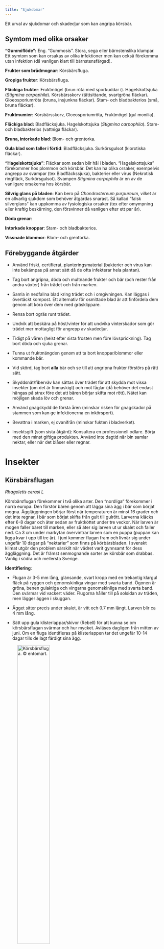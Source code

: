 ```yaml
---
title: "Sjukdomar"
---
```


Ett urval av sjukdomar och skadedjur som kan angripa körsbär.

<!-- [Se Plantwise för bilder mm](https://plantwiseplusknowledgebank.org/doi/full/10.1079/pwkb.species.45010) -->

<!-- https://stud.epsilon.slu.se/7647/1/toft_l_150223.pdf -->

<!-- http://www.kunskapskokboken.se/4.19201/varufakta/skador-pa-frukttrad/ -->

<!-- https://www.slu.se/globalassets/ew/org/centrb/pom/nationella-genbanken/frukttradens-sjukdomar.pdf -->

<!-- Skadegörare som angriper samtliga fruktslag -->
<!--   Svampsjukdomar  5 -->
<!--     Fruktmögel (gul monilia)  5 -->
<!--     Blom- och grentorka (grå monilia) . 6 -->

<!-- Körsbär: -->
<!-- Svampsjukdomar  23 -->
<!--   Bladfläcksjuka  23 -->
<!--   Hagelskottsjuka . 24 -->
<!--   Körsbärsskorv . 25 -->
<!--   Gloeosporiurnröta . 26 -->
<!-- Bakteriesjukdomar  27 -->
<!--   Stam- och bladbakterios . 27 -->
<!-- Virussjukdomar . 28 -->
<!--   Nekrotisk ringfläck . 28 -->
<!--   Surkörsgulsot  28 -->


## Symtom med olika orsaker

**"Gummiflöde":** Eng. "Gummosis". Stora, sega eller bärnstenslika klumpar. Ett symtom som kan orsakas av olika infektioner men kan också förekomma utan infektion (då vanligen klart till bärnstensfärgad).

**Frukter som brådmognar**: Körsbärsfluga.

**Gropiga frukter**: Körsbärsfluga.

**Fläckiga frukter**: Fruktmögel (brun röta med sporkuddar i). Hagelskottsjuka (_Stigmina carpophila_). Körsbärsskorv (tättsittande, svartgröna fläckar). Gloeosporiumröta (bruna, insjunkna fläckar). Stam- och bladbakterios (små, bruna fläckar).

**Fruktmumier**: Körsbärsskorv, Gloeosporiumröta, Fruktmögel (gul monilia).

**Fläckiga blad:** Bladfläcksjuka. Hagelskottsjuka (_Stigmina carpophila_). Stam- och bladbakterios (vattniga fläckar).

**Bruna, intorkade blad**: Blom- och grentorka.

**Gula blad som faller i förtid**: Bladfläcksjuka. Surkörsgulsot (klorotiska fläckar).

**"Hagelskottsjuka"**: Fläckar som sedan blir hål i bladen. "Hagelskottsjuka" förekommer hos plommon och körsbär. Det kan ha olika orsaker, exempelvis angrepp av svampar (tex Bladfläckssjuka), bakterier eller virus (Nekrotisk ringfläck, Surkörsgulsot). Svampen _Stigmina carpophila_ är en av de vanligare orsakerna hos körsbär. 

**Silvrig glans på bladen**: Kan bero på _Chondrostereum purpureum_, vilket är en allvarlig sjukdom som behöver åtgärdas snarast. Så kallad "falsk silverglans" kan uppkomma av fysiologiska orsaker (tex efter omympning eller kraftig beskärning, den försvinner då vanligen efter ett par år).

**Döda grenar**:

**Intorkade knoppar**: Stam- och bladbakterios.

**Vissnade blommor**: Blom- och grentorka. 

## Förebyggande åtgärder

- Använd friskt, certifierat, planteringsmaterial (bakterier och virus kan inte bekämpas på annat sätt då de ofta infekterar hela plantan).

- Tag bort angripna, döda och multnande frukter och bär (och rester från andra växter) från trädet och från marken.

- Samla in nedfallna blad kring trädet och i omgivningen. Kan läggas i övertäckt kompost. Ett alternativ för osmittade blad är att finfördela dem genom att köra över dem med gräsklippare.<!-- Ge nom att sönderdela bladen kan man öka nedbrytningshastigheten ytterligare. Ett sätt är att blåsa eller räfsa ut bladen i gräsbanan och köra med gräsklippar -->

- Rensa bort ogräs runt trädet.

- Undvik att beskära på höst/vinter för att undvika vinterskador som gör trädet mer mottagligt för angrepp av skadedjur.

- Tidigt på våren (helst efter sista frosten men före lövsprickning). Tag bort döda och sjuka grenar. <!-- Beskärning är också ett viktig led när det gäller att minska smittrycket. Många svam par övervintrar i grenverket och i gamla kvarsittande frukter. I samband med beskärningen bör man därför också ta sjukdomarna i beaktande. -->

- Tunna ut fruktmängden genom att ta bort knoppar/blommor eller kommande bär.

- Vid skörd, tag bort **alla** bär och se till att angripna frukter förstörs på rätt sätt.

<!-- Let red cherries ripen on the tree until dark in color. The ripening process is stopped once fruit is picked. For this reason, it is important to be diligent with picking to avoid fruit decomposition & pests. -->

- Skyddsnät/fiberväv kan sättas över trädet <!-- direkt efter blomning  -->för att skydda mot vissa insekter (om det är finmaskigt) och mot fåglar (då behöver det endast hängas på strax före det att bären börjar skifta mot rött). Nätet kan möjligen skada löv och grenar. <!-- Specialgjorda nät mot drosophila? -->

<!-- Netting Tree: Place netting around the tree each year to reduce the risk of pests, disease, & damage from birds.  Specially made small mesh nets for drosophila are recommended (Kootenay Covers). -->

- Använd gnagskydd de första åren (minskar risken för gnagskador på stammen som kan ge infektionerna en inkörsport).

- Bevattna i marken, ej ovanifrån (minskar fukten i bladverket).

- Insektsgift (som sista åtgärd): Konsultera en professionell odlare. Börja med den minst giftiga produkten. Använd inte dagtid när bin samlar nektar, eller när det blåser eller regnar. 


<!-- Förebyggande åtgärder mot svampsjukdomar Det är främst tre faktorer som avgör hur svåra svampangreppen blir i en odling. Det är väderleksförhållandena, sorternas mottaglighet och smittrycket i odlingen. Ju fuktigare väderlek, ju fler mottagliga sorter och ju mer smitta i form av gamla växtrester som finns i odlingen, desto svårare blir angreppen. Det gäller alltså att motverka dessa tre faktorer. -->

# Insekter

## Körsbärsflugan

_Rhagoletis cerasi L_

Körsbärsflugan förekommer i två olika arter. Den "nordliga" förekommer i norra europa. Den förstör bären genom att lägga sina ägg i bär som börjat mogna. Äggläggningen börjar först när temperaturen är minst 16 grader och det inte regnar, i bär som börjat skifta från gult till gulrött. Larverna kläcks efter 6-8 dagar och äter sedan av fruktköttet under tre veckor. När larven är mogen faller bäret till marken, eller så äter sig larven ut ur skalet och faller ned. Ca 3 cm under markytan övervintrar larven som en puppa (puppan kan ligga kvar i upp till tre år). I juni kommer flugan fram och livnär sig under ungefär 10 dagar på "nektarier" som finns på körbärsbladen. I svenskt klimat utgör den problem särskilt när vädret varit gynnsamt för dess äggläggning. Det är främst senmognande sorter av körsbär som drabbas. Vanlig i södra och mellersta Sverige. 

**Identifiering**:

- Flugan är 3-5 mm lång, glänsande, svart kropp med en trekantig klargul fläck på ryggen och genomskinliga vingar med svarta band. Ögonen är gröna, benen gulaktiga och vingarna genomskinliga med svarta band. Den svärmar vid vackert väder. Flugorna håller till på solsidan av träden, men lägger äggen i skuggan.

- Ägget sitter precis under skalet, är vitt och 0.7 mm långt. Larven blir ca 4 mm lång.

- Sätt upp gula klisterlappar/skivor (Rebell) för att kunna se om körsbärsflugan svärmar och hur mycket. Avläses dagligen från mitten av juni. Om en fluga identifieras på klisterlappen tar det ungefär 10-14 dagar tills de lagt färdigt sina ägg.

<!-- På marknaden förekommer klisterfållor med en feromonkapsel av odefinierat innehåll. Denna klisterfålla är inte mer attraktiv får körsbärsflugor än vanliga gula klisterskivor av samma slag som används för morotsflugan. Prisskillnaden är däremot avsevärd. -->

::: {layout-ncol=2}

![Körsbärsfluga. © entomart.](../../dropbox/images/plants/rhagoletis_cerasi.jpg){width=50%}

![Körsbärsfluga. Foto: Bauer Karl.](../../dropbox/images/plants/rhagoletis_cerasi2.jpg){width=50%}

:::

![Körsbärsflugans larv](../../dropbox/images/plants/rhagoletis_cerasi_larvae.jpg){width=50%}


**Skadebild**:

- Insjunkna och något missfärgade mörka fläckar på frukten (där larven ätit).

- Angripna bär brådmognar.

**Åtgärder**:

- Förebygg genom att sätta insektsnät/fiberväv över trädet innan äggläggningen börjar (dvs innan bären börjar skifta mot rött). Hindrar äggläggning. Maskornas storlek är viktig. Kan även ha effekt om den sätts över när den första flugans upptäckts.

- Marktäckning med plast hindrar larverna att ta sig ned i jorden och flugorna att flyga upp i trädkronorna. Det krävs att all mark under träden täcks. 

- Alla körsbär plockas av trädet så snart man konstaterat ett angrepp av körsbärsfluga. Det görs för att förhindra att larverna kryper ner i marken och förpuppar sig och överlever till kommande år. Angripna bär bör föras bort.

- Större delan av skörden kan bli förstörd av körsbärsflugan vid ett angrepp om man inte gör en besprutning med insektsgift. Insektsgift är mest effektivt vid temperatur > 16 grader och färgen på bären skiftar från gult till gulrött.

<!-- Körsbärsflugan är lätt att känna igen på de randiga vingarna och gula nackskölden. Den uppehåller sig gärna i körsbärsträden soliga och varma dagar. -->

<!-- Kulturåtgärder Tidiga sorter är mindre utsatta får angrepp än se- na och även om de angrips hinner inte larverna utveckla sig innan bären är skördemogna.  . -->

<!--  Kemisk bekämpning Enligt norska rekommendationer och svenska för- sök på SLU, Ränna försöksstation 1996-1997, är detmesteffektivt att utföra en kemisk bekämpning vid kartens fårgomslag från gult till gul-rött, om det finns körsbärsflugor på klisterskivorna och temperaturen är över 16°C. Då är 0,015 promille aktiv substans av dimetoat effektivt. Dimetoat är får närvarande inte registrerat får användning mot körsbärsflugan. Till säsongen 1999 väntas be- slut om ev. nyregistrering av Roxion 40 EC, med dimetoat som aktiv substans, mot körsbärsflugan.  Andra registrerade insektsmedel har inte lika god effekt. -->

<!-- https://pub.epsilon.slu.se/18095/1/Svensson_B_201105.pdf -->

<!-- Identification: There is no visible indication of this pest until -->
<!-- maggots are nearly mature & exit holes appear. This pest is -->
<!-- annual & active during the summer. Once out of the fruit, they -->
<!-- fall to the soil to burrow & overwinter. -->
<!-- Management: Consider netting the tree with specially designed -->
<!-- “Kootenay Covers” before indication of fruit fly presence. -->
<!-- Remove all fruit before larvae emerge & destroy all fruit left on -->
<!-- the tree after harvest. -->

<!-- att användningen av mikroorganismer, t ex svampar, som biologisk bekämpning kan vara ett sätt att bekämpa körsbärsflugan -->
<!-- (Daniel & Wyss 2009). I deras försök visade sig att körsbärsflugan är mycket mottaglig för svamparna Beauveria bassiana och Isaria fumosorosea som i försök orsakade hög dödlighet hos körsbärsflugan och signifikant minskade antalet lagda ägg.  Daniel & Wyss (2009) skriver att försök med svampar som mycoinsekticider som applicerats på plantor visade goda resultat och att svampen B. bassiana ATCC 74040 har blivit registrerad i Italien och Schweiz som bekämpning mot körsbärsflugan.  Försök där de testar att skydda odlingen med nät mot körsbärsflugan har gjorts. tt möjligt sätt att kontrollera körsbärsflugan är genom betes-spray, som till största delen består av socker och proteiner (Köppler et al 2008). Man blandar insekticiden med betet, vilket gör att flugorna äter insekticiden, och desto mer de äter, desto större blir effekten av insekticiden, vilket i sin tur betyder att man inte behöver spruta ut så mycket gift i odlingen. Försöket författarna har gjort visar positiva resultat, men de skriver att mycket återstår att göra, exempelvis få sprayen motståndskraftig mot regn och ta fram den optimala blandningen. -->


<!-- ### Drosophila? -->

<!--     Spotted wing drosophila -->
<!--     A serious problem in cherries can be spotted wing drosophila, an invasive fruit fly that only appeared in the US in 2009. If you are finding small stings on the fruit, and when broken open the fruit contains a small white larvae, that is the larvae of the SWD. Some steps to control this pest: -->
<!--         Clean up all fallen fruit as it drops. Remove cherries from the tree if appears to be infested; -->
<!--         Monitor for SWD with vinegar traps. Learn to identify the flies (other fruit flies will also be attracted to the traps); -->
<!--         Spray the trees with kaolin clay (Surround) before the fruit starts to change color to hide the fruit from the flies or; -->
<!--         Spray the trees with a peracetic acid fungicide (ZeoTol, BioSafe Disease Control, Oxidate) as the fruit starts to change color. This removes the yeast film on the surface of the fruit and hides it from the flies. -->
<!--         Spray with a product containing Spinosad to kill the flies. There is about a 5-7 day residual action. Do not use spinosad more than 3 times per year to prevent the flies from becoming resistant. -->

## Körsbärsbladlus

_Myzus cerasi_

Endast den svarta bladlusen (Eng. Aphid) angriper körsbär.

**Identifiering**:

- Årsskotten angrips.

- Bladen skrynklas, böjs nedåt och kan falla av.

- Både nymfer och vuxna bladlöss av denna sort är mörkbruna eller svarta.

<!-- Körsbärsbladlusen, Myzus cerasi, är en skadegörare som går på körsbär i norra Europa (Webster & Looney 1996). Det är en svart bladlus som angriper trädens årsskott och bladen på angripna grenar blir böjda neråt och faller vid ett allvarligt ingrepp av (Pettersson & Åkesson 2011). -->

<!-- Bekämpningar av körsbärsbladlusen görs tidigt på våren (Pettersson & Åkesson 2011). -->

<!-- = Aphider -->

<!-- aphids. Avoid pesticide use at it often kills beneficial insects -->
<!-- like ladybugs that are important in aphid control. -->


<!-- https://www.wexthuset.com/fakta-och-rad/om-odling-och-skotsel-av-tradgard-och-vaxter/fakta-tips-om-ohyra-och-skadegorare-pa-vaxter/bek%C3%A4mpa-bladloss-i-tradgarden -->

![Körsbärsbladlus, _Myzus cerasi_](../../dropbox/images/plants/myzus_cerasi.jpg)

**Åtgärder**:

- Undersök bladen för bladlus efter lövsprickningen.

- Undvik att gödsla med för mycket kväve, det lockar till sig bladlössen.

- Nyckelpigor äter bladlöss.

<!-- Check for curled leaves & honeydew. -->

# Svampar

Den vanligaste orsaken till sjukdom hos fruktträd är svampangrepp.

## Fruktmögel (gul monilia) 

_Monilia fructigena_

Även kallad "Fruktmumie". Eng "Cherry brown rot" (som innefattar flera _Monilia_-varianter).

Kan även drabba andra fruktslag. Sprids med regn, vind, och insekter. Drabbar frukterna. Kan även växa in i fruktsporrarna. Övervintrar (som mycel) i fruksporrar, intorkade frukter, och fallen frukt. Sprids med vinden vid varm, torr väderlek.

**Identifiering**

- Frukterna: Brun röta med gulaktiga sporkuddar i. Oftast vid skador tex från insekter. Kan växa över på friska frukter i närheten så att det blir klasar av angripna frukter. Vid torr väderlek kan sporkuddarna utebli och frukterna endast skrumpna.

![Monilia på äpple. Av Mnolf.](../../dropbox/images/plants/monilia_apple.jpg){width=50%}

<!-- ofta ordnade i koncentriska ringar och bestående av svampens mycel och konidier (vegetativa sporer).  -->

**Åtgärder**:

- Vid beskärning avlägsnas de angripna grenarna och de mumifierade frukterna. De kan med fördel brännas. 

- Undvik sådant som främjar infektionen, såsom överdriven beskärning och kvävehaltiga gödningsmedel.

- Kartgallra i början av säsongen för att förebygga.

- Eventuellt besprutning med koppar två gånger årligen.

## Blom- och grentorka (grå monilia) 

_Monilia laxa_

Kallas även kärnfruktmögel.

Sprids med regnstänk, vind, och insekter. Infekterar först blomman och växer sedan in i blomskaftet och grenen. Särskilt hos surkörsbär kan den sprida sig över en längre del av grenarna. Övervintrar i angripna grenar och nedfallna frukter. 

<!-- Känsliga sorter av surkörsbär är 'Kelleris 16', 'Ostheimer' och 'Skuggmorell'. -->

**Identifiering**:

- Blomklasarna vissnar och blir hängande kvar.

- Skott dör, bladen blir bruna och intorkade.

Senare bildas små, grå sporkuddar på blom- och bladskaft. Hos körsbär kan svampen orsaka grendöd. Hos stenfrukt angrips frukterna, som så småningom täcks av svampens gråa sporkuddar, som är mindre än de från gul _Monilia_.  

![Monilia på äppelkvist](../../dropbox/images/plants/monilia_apple_leaf.jpg){width=50%}

**Åtgärder**:

- Skär bort de angripna grenarna en bit in på den friska veden, så snart som möjligt.

- Inspektera fruktsporrarna och tag bort de som är angripna.

- Gallra bort så att svampen inte sprider sig till friska frukter. <!-- kart Svampen förhindras då att växa över från sjuka till friska frukter. -->

## Silverglans

_Chondrostereum purpureum_, purpurskinn.

Infekterar genom färska sår efter tex frostskador, beskärning eller avbrutna grenar. Sporerna sprids med vinden och kanske via rotkontakt. Många olika lövträd kan drabbas. Kan också leva i virke. Spridning av sporer sker hela året men kräver fuktighet och sker således efter regn, när luftfuktigheten är > 90 % och temperaturen är 2-21 grader. Under de varma sommarmånaderna hämmas svampen och träden har då lättare att skydda sig genom att utsöndra rikligt med sårgummi. Om våren eller sommaren är kall och fuktig, eller om träden frostskadats, ökar risken för angrepp. Träden infekteras framför allt vår och höst.

**Identifiering**:

En silveraktig glans uppstår på bladen. Först enstaka grenar. Brunfärgad ved inuti. Träden dör oftast av angreppet. I döda områden växer svampens fruktkroppar fram. De har en grå, luden ovansida och purpurfärgad, slät undersida. 

<!-- os träd och buskar inom rosfamiljen kan den dock uppträda som parasit, särskjlt på fruktträd. -->

![Fruktkroppar från silverglans. Av Strobilomyces.](../../dropbox/images/plants/silverleaf.jpg){width=50%}

<!-- https://pub.epsilon.slu.se/18002/1/Norin_I_201028b.pdf -->

## Bladfläcksjuka

_Blumeriella jaapii_ (konidiestadium _Phloeosporella padi_) 

Eng. Cherry leaf spot.

Ger dålig knoppsättning, försämrad avmognad av årsskotten, och nedsatt vinterhärdighet med ökad risk för frostskador på skott och knoppar. Nästa års skörd påverkas av detta. Svampen övervintrar i de infekterade bladen som fallit ned. Sprids med vinden och med regnstänk till närliggande blad. Framför allt surkörsbär drabbas.

<!-- nedfallna bladen. I dessa bildas svampens könliga stadium, vari från ascosporer på våren sprids med vinden och infekterar bladen. Ascosporerna frigörs i samband med regn omkring blomningen. De unga bladen infekteras genom klyvöppning arna. Svampen övergår därefter i sitt konidiestadium. Konidierna sprids med regnstänk till andra blad under sommaren. Flera Prunus-arter kan angripas, men det är framför allt sur körsbär som drabbas. Surkörbärssorterna 'Stevnsbär' och 'Kelleris 16' är mycket mottagli ga. Svampen kan också angripa sötkörsbär, vejksel (P mahaleb), plommon och hägg. -->

**Identifiering**:

- På bladen mycket små, ibland hopflytande fläckar med brunviolett färg som sedan blir rödbruna och sedan svarta. Den angripna vävnaden faller ibland bort och ger ett "hagelskottsliknande" utseende.

- På bladens undersida, vid fuktig väderlek, en mjölig beläggning med vit till rosa färg.<!-- "konidiemassor" -->

- Börjar vanligen i juni-juli.

- Senare gulnar bladen och faller i förtid.

- Frukterna angrips sällan. 

![Bladfläcksjuka](../../dropbox/images/plants/cherry_leaf_spot.jpg){width=50%}


## Hagelskottsjuka

_Stigmina carpophila_ är en av de vanligaste orsakerna till detta hos körsbär. Den beskrivs här.

Övervintrar i barken och som mycel.

<!-- På våren och försommaren bildas koni dier som infekterar bladen genom ytterhuden eller klyvöppningarna. Infektionen sker un der fuktiga förhållanden och konidiema sprids med regnstänk. Svampen angriper även andra Prunus-arter, t. ex. aprikos och persika. Plommon angrips mera sällan. -->

**Identifiering**:

- På bladen små, rödaktiga eller bruna, runda fläckar.

- Senare faller vävnaden i fläckarna ur och bladen får ett "hagelskottsliknande" utseende.

- Kan  ge fläckar på skotten.

- Kan ge bruna rötfläckar på bären.

![Hagelskottssjuka.](../../dropbox/images/plants/shot_hole_disease.jpg){width=50%}

## Körsbärsskorv

_Venturia cerasi_ (konidiestadium _Fusicladium cerasi_)

Mindre vanligt i Sverige. Övervintrar i nedfallna blad, fruktmumier och som mycel. <!-- Från det övervintrande mycelet kan tidiga infektioner ske med konidier.  -->Särskilt surkörsbär kan angripas svårt.

**Identifiering**:

- Frukter: Täcks av en mörk beläggning som består av tättsisttande, små, svartgröna fläckar. <!-- Dessa består av mycel och konidier. -->Frukterna kan torka in och skrumpna till "fruktmumier".

- Skotten: Kan angripas.

- Bladen: Vanligen små angrepp av mindre betydelse.

## Gloeosporiumröta

_Glomerella cingulata_ (konidiestadium _Colletotrichum gloeosporioides_)

Tidigare _Gloeosporiumfructigenum_. Eng "Tart cherry bitter rot".

Ej så vanligt i Sverige. Övervintrar i fruktmumier, skott och knoppfjäll. Sprids till frukterna med regnstänk. Kan från frukterna växa vidare in i skotten som kan dö vid starka angrepp. Angriper många olika växtslag.

**Identifiering**:

- Bären: Bruna, insjunkna rötfläckar. Sedan tränger rosa konidiemassor fram vid fuktig väderlek. Sedan skrumpnar frukterna och hänger kvar i trädet som "fruktmumier". 

![Gloeosporiumröta.](../../dropbox/images/plants/glomerella.jpg){width=50%}


# Bakterier

## Stam- och bladbakterios 

_Pseudomonas syringae pv. syringae_ och _P syringae pv. mors-prunorum_

Bakterierna finns i störst mängd på hösten, vid bladfällningen. Spridning sker inom trädet och mellan träd med regnstänk där bakterierna tränger in i små sår på skott och grenar samt genom bladärren efter bladfallet. Infekterar olika arter (tex körsbär, plommon, bär, ogräs). Skada (tex från grenbrott, gnagskada eller vinterkyla), eller stående vatten krävs för infektion. Bakterien överlever i sår och knoppar. Kan spridas vid ympning, samt av vatten och insekter.

Mottagliga körsbärssorter: Sweetheart, Coral Champagne, Bing, Staccato, Napoleon, och Van.

Motståndskraftiga sorter: Corum, Regina, Moreau, Lambert, och Sam.

Grundstammen Colt eventuellt mer motståndskraftig än Gisela.

<!-- Mechanical movement throughout pruning appears not to be of risk, but should not be overlooked if the equipment is in direct contact with fresh gummosis and conditions are favorable (i.e., cool and wet). -->

<!-- nfect numerous species including tart cherry, peach, plum, berries, and many weeds found on orchard floors. -->

<!-- https://treefruit.wsu.edu/bacterial-canker-in-washington-sweet-cherries/ -->

<!-- På så vis kommer bakte rierna in i trädets kärl och via dem in i knoppar och andra vävnader. Under vintern sker endast en långsam utbredning i trädet. Vid knoppsprickningen ökar bakteriernas aktivitet och symptomen på skott och grenar uppträder. Först senare på vår och försommar infekte ras de unga bladen. Plommonsorter som anses mottagliga är 'lve', 'Laxton's Early', 'Reine Claude Noir' och 'Victoria'. Känsliga sorter hos körsbär är 'Allmän gulröd bigarrå' och surkörsbärssorten 'Fanal'. -->

**Identifiering**:

- På unga grenar och skott kommer tidigt på våren runda eller utsträckta, något insjunkna fläckar som kan flyta ihop till större områden. Under är barken brun och död. Ofta sprickor mellan sjuk och frisk del. Ibland gummiflöde (med rödbrun färg, vilket dock förekommer även vid icke-infektiöst gummiflöde) från angripna delar.

- Grenarna dör ofta ovanför angreppet.

- Knopparna kan torka in. 

- Bladen angrips på vår och försommar (ibland med en andra våg under hösten), då det uppstår först vattniga bladfläckar, senare blir bruna med genomskinlig yttre kant. Fläckarna faller ibland bort och lämnar hål, sk "hagelskottsjuka".

- Frukterna kan få små bruna fläckar.  

::: {layout-ncol=2}

![Bakterieangrepp på tomatblad. Fotograf Alan Collmer.](../../dropbox/images/plants/bacterial_spots_tomato.jpg){width=40%}

![Gummiflöde på körsbär, orsakat av bakterier. Fotograf Rosser1954.](../../dropbox/images/plants/bacterial_gummosis_cherry.jpg){width=50%}

![Bakterieangrepp på gren. Fotograf Rosser1954.](../../dropbox/images/plants/bacterial_canker_cherry.jpg){width=70%}

:::

<!-- Bakteriesjukdomar måste bekämpas förebyggande genom plantering av friskt plantmateri al, eftersom det inte finns några effektiva bekämpningsmedel att tillgå. Vid angrepp kan man förhindra vidare spridning genom att skära bort angripna grenar. Det går dock inte att bota träden, eftersom infektionen i regel är systemisk. Besprutning med kopparpreparat rekommenderas mot stam- och bladbakterios hos plommon och körsbär. Den skall i så fall utföras vid bladfallet under hösten då bakterierna är som mest aktiva. -->

<!-- ## Bakterios -->

<!-- Bacterial canker in sweet cherries is caused by the bacterium Pseudomonas syringae pv. syringae (PSS)  = Stam- och bladbakterios -->
<!-- Pseudomonas syringae pv. syringae och P syringae pv. mors-prunorum -->


<!-- Gummiflöde är en bakterios som angriper släktet Prunus (körsbär och plommon). Sjukdomen yttrar sig genom stora, sega eller bärn- stenslika klumpar.  -->

<!-- Eng. "Bacterial canker". = Gummiflöde? The most distinct symptoms of infection in sweet cherry is a dark canker sometimes accompanied by gummosis . Orsakas av bakterien _Pseudomonas syringae pv. syringae_. Note that there are other conditions that can lead to gummosis in sweet cherry.  -->

<!-- Infection requires a wound or a natural opening accompanied by wet conditions or standing water. -->

<!-- The pathogen can also be dispersed and disseminated by wind, rain or irrigation water, and insects. PSS bacteria can be washed and transported by water droplets. Mechanical movement throughout pruning appears not to be of risk, but should not be overlooked if the equipment is in direct contact with fresh gummosis and conditions are favorable (i.e., cool and wet). -->

<!-- The presence of other diseases, such as Little Cherry Disease (LCD) or Verticillium Wilt can further predispose trees to infection by PSS -->

<!-- https://treefruit.wsu.edu/bacterial-canker-in-washington-sweet-cherries/ -->

 <!-- orsakas av bakterien Pseudomonas. En typ av denna, P. morspunorum, ger s.k. bakteriekräfta hos trädet -->

<!-- Bacterial canker in sweet cherries is caused by the bacterium Pseudomonas syringae pv. syringae (PSS) van Hall (Romoli, 1963, Latorre et al., 1980), and is commonly associated with production areas characterized by wet and cold weather -->

<!-- Detta är en sjukdom som angriper blad (under sommaren) och bark (under höst- vinter). Under sjukdomens bladfas (i början av växtsäsongen) infekteras nya blad. Under barkfasen förökar sig bakterierna och sprids med regn i trädet och mellan träd (?). Genom sårytor i barken eller vid avfallna löv kan bakterierna ta sig in i barken.  -->

<!-- STÄMMER DETTA? ELLER ÄR DET EN SVAMPINFEKTION SOM BESKRIVS? -->

<!-- **Skadebild**: -->

<!-- - De unga skotten vissnar (eller att knopparna torkat ut) på våren. -->

<!-- - Under sommaren (sjukdomens "bladfas") ses bladfläckar som först ser vattniga ut, sedan bruna med genomskinlig kant. Därefter faller vävnaden i fläckarna bort och hål bildas i bladet. -->

<!-- Stam- och bladbakterios är en bakteriesjukdom som kan angripa körsbär (Pettersson & Åkesson 2011). Sjukdomen har två olika faser, under sommaren en bladfas och under vintern en barkfas. Man ser att trädet är infekterat genom att .  (Pettersson & Åkesson 2011). -->

<!-- **Åtgärder**: -->

<!-- - Se till att plantmaterialet är friskt från början. -->

<!-- - Noggrann hygien är förebyggande. -->

<!-- - Beskär på försommaren, då de vedartade delarna av trädet ej är mottagliga för infektion. -->

<!-- - Tag bort och bränn upp smittade träd och grenar. -->

<!-- En viktig åtgärd för att slippa onödiga smittor är att vara noggrann med hygienen då bakteriesjukdomar som stam- och bladbakterios bekämpas förebyggande (Pettersson & Åkesson 2011). Sjukdomarna bekämpas också genom sanerande, t ex genom att eliminera smittade träd och grenar från odlingen och bränna upp dem. Det är väldigt viktigt att se till att plantmaterialet är friskt från början. Beskärning av körsbär bör ske på försommaren efter som att under denna period så är inte de vedartade delarna på träden mottagliga för infektion (Pettersson & Åkesson 2011) -->

# Virus

<!-- Virusinfektioner orsa kar hämmad tillväxt, skördenedsättningar, mottaglighet för andra sjukdomar och ökad frost känslighet. -->

## Nekrotisk ringfläck 

Prunusringfläckvirus (Eng. "Prunus necrotic ringspot virus", PNRSV) 

Det vanligaste viruset hos släktet _Prunus_, inklusive körsbär, där det förekommer naturligt. Olika arter smittar dock inte varandra. Olika typer av PNRSV ger olika mycket symptom. Det beror ävan på årstid och väder. Ibland ser man skador endast första våren efter infektion. Sprids vid bladtillväxt, samt med pollen och frö.

**Identifiering**:

<!-- klorotiska (ljusa) fläckar: Gul vävnad, så kallad kloros, mellan de gröna bladnerverna.  -->

- Uppträder under våren (senare utvecklade blad visar oftast inga symtom).

- Klorotiska (ljus, gul vävnad mellan de gröna bladnerverna) fläckar, ringar och band på nya blad. Det visar sig snabbt som "hagelskottssjuka" när vävnaden dör och hål lämnas i bladen. 

- Spetsarna på skotten kan torka och dö.

![PNRSV-angrepp på rosenblad. Fotograf Malcolm Manners.](../../dropbox/images/plants/prunus_necrotic_ringspot_virus.jpg){width=50%}


## Surkörsgulsot 

Plommondvärgsjukevirus (Eng. "Prune dwarf virus", PDV) 

Ger minskat antal fruktsporrar och minskar således skörden. Sprids vid bladtillväxt, samt med pollen och frö. Infekterar olika _Prunus_-arter som kan få olika symtom.

<!-- Det kan orsaka många olika symptom beroende på värdväxt, virusstam och temperatur. Viruset finns i hela världen och angriper många Prunus-arter, förutom surkörsbär också sötkörs bär, plommon, persika, aprikos och mandel -->

**Identifiering**:

- Liknar till en början prunusringfläcksvirus (se ovan), med klorotiska fläckar och ringar som dör och lämnar hål.

- Efter några år, med start under perioden efter blomning, breder den gula vävnaden ut sig så att bara bladnerverna förblir gröna.

- Bladen faller och ofta blir endast ett fåtal blad kvar i toppen av trädet.


<!-- ## Mjöldagg ################## -->

<!-- Risken för mjöldagg, Podosphaeria clandestina, ökar i en torr miljö och att även brunröta, Monilia fruticola, och blom- och grentorka, Monilia laxa, kan förekomma i tunnlarna (Lang 2013b). -->

<!-- Powdery mildew of sweet cherry in the Pacific Northwest (PNW) is caused by Podosphaera clandestina, which infects fruit and leaves. Disease symptoms are commonly observed near harvest  -->


<!-- ## Om mjöldagg: https://docplayer.se/209487210-Mjoldagg-gulnande-blad-och-for-tidigt-bladfall-visar-sig-betydligt-senare-blldratagheter-saknas.html -->

<!-- Mjöldaggssvamparna kan angripa ett stort an- tal växter, närmare 10 000 arter finns beskrivna.  Här ingår grönsaker, perenner, annueller, gräs , ogräs samt prydnadsbuskar, bär, fruktträd och and- ra lövträd. Mjöldaggssvamparna är i allmänhet specialiserade vilket innebär att en mjöldaggsart endast angriper växter inom samma släkte eller familj. Men det finns många undantag. De s.k.  polyfaga mjöldaggsarterna kan angripa flera olika växtsläkten. -->

<!-- https://pub.epsilon.slu.se/17958/1/Forsberg_A_et_al_201027.pdf -->

<!-- Åtgärder Förebyggande *Välj om möjligt motståndskraftiga ellerresistenta sorter. -->
<!-- * Se till att växterna är i god vigör. Det är viktigt att de får en jämn vattentillförsel och inte lider av torka. Se nedan "Gör en våtbädd". -->
<!-- * Lagom och väl avvägd tillfårsel av gödsel. Det är viktigt att undvika överdriven kvävetillfårsel, som allmän regel gäller, mer kalium och mindre kväve.  *Rätt växtplats får respektive växtslag. -->
<!-- * Bestånden ska hållas luftiga, därfår bör gallring och beskärning ingå som rutinåtgärder. -->
<!-- * Klipp bort mjöldaggsangripna skott och grenar på vedartade växter. Detta bör man göra under augusti-september när växterna har avslutat sin tillväxt.  På örtartade växter, t.ex. begonia, kornett- blomma och pense bör man ta bort angripna skott fortast möjligt -->

<!-- I de flesta fall beror angrepp av mjöldagg på att -->
<!-- växterna lider brist på vatten. -->

<!-- Förutom ovan nämnda förebyggande åtgärder bör man grundgödsla med ämnen som är rika på kisel, t. ex. stenmjöl och algmjöl (Algomin ), vilka har häm- mande effekt på mjöldagg. Upprepad behandling med natriumbikarbonat (2 tsk natriumbikarbonat + 2 tsk såpa eller 2 tsk olja/ liter vatten) på ett begyn- nande angrepp kan ha mycket bra effekt -->

# Fåglar

Småfåglar som starar och sparvar äter gärna körsbären just innan de mognat. 

## Åtgärder

**Skyddsnät**: Fästes så att fåglarna inte kommer in underifrån. Se till att det finns avstånd mellan bären och nätet (tex med bambukäppar), annars kan fåglarna picka på bären genom nätet. Använder du fiberväv kan det även skydda mot vissa insekter.

**Ljud**: Häng upp något som skramlar, tex plastflaskor, gölasflaskor eller metall. 

**Blänkande föremål**: CD-skivor, metallbitar etc.








<!-- Om ditt körsbärsträd har dragit på sig en otrevlig sjukdom så är det bra att du blir av med den så fort som möjligt. Det gör du genom att använda en steriliserad sekatör, som återigen steriliseras innan varje klipp. Klipp försiktigt bort de sjuka delarna. Ohyra på körsbärsträd går också att få bort. Du kan spruta med bladlusmedel. Om lössen lagt ägg och kommer tillbaka så ta bort de bladen på en gång och bränn upp dem eller skicka bort med brännsopor. -->

<!-- Diseases -->

<!-- Bacterial canker on cherry -->

<!--     The most serious disease of cherries is bacterial canker. This disease results when the Pseudomonas syringae bacteria enters wounds caused by injury, dormant season pruning cuts, or spring frost damage. The bacteria creates cankers in the bark and can cause branch dieback as the canker girdles the branch. A delayed dormant spray at bud stage 3 of copper plus horticultural oil can help protect the tree from infections of frost-damaged tissue. Another spray of copper should be done at leaf fall to prevent cankers in winter-injured tissues. -->
<!--     A second common disease of cherries is blossom blight or brown rot. This fungal disease can cause blossoms to wither and drop, and can cause buds to die creating blank wood or cause the fruit to rot before ripening. A spray of micronized or wettable sulfur during bloom can help prevent the disease from infecting the blossoms. After bloom, Serenade Garden or Monterey Complete Disease Control spray can also help prevent the advancement of the disease. -->

<!-- Pests -->

<!--     A common pest seen on young cherries is Cherry Slug. This pest, also seen on pears, is the larvae of a sawfly. The slug-like larvae chew the upper leaf surface. There can be 2 generations of this pest. The most serious generation is the first generation, which can appear in June. The larvae can cause enough leaf damage to decrease photosynthesis in the tree. Pick off the larvae. The leaves can also be dusted with diatamaceous earth, and neem based sprays can also be effective. -->
<!--     Like many fruit trees, cherry trees can be host to leafrollers. These moth larvae eat the leaves and can cause distortion. A delayed dormant spray at bud stage 3 containing oil can smother pupae that overwinter in cracks in the bark. A spray of Bt (Bacillius thuringiensis) at bloom can also help control populations. -->



<!-- ## Insektsbekämpning -->

<!-- Pesticides, and in particular insecticides, can be harmful to pollinators. Most pesticide labels advise against their use during crop bloom for this reason. If an insecticide must be used during bloom, be sure to follow label directions and apply the pesticide when bees are least active, and so that the pesticide will dry before bees come into contact with flowers that have been exposed to it. For example, an application made at dusk or during the night will do the least harm to pollinators who visit flowers during the day. After the crop has finished blooming, be aware that pesticide drift onto non-crop flowering plants in adjacent habitat can harm pollinators on those flowers. -->
